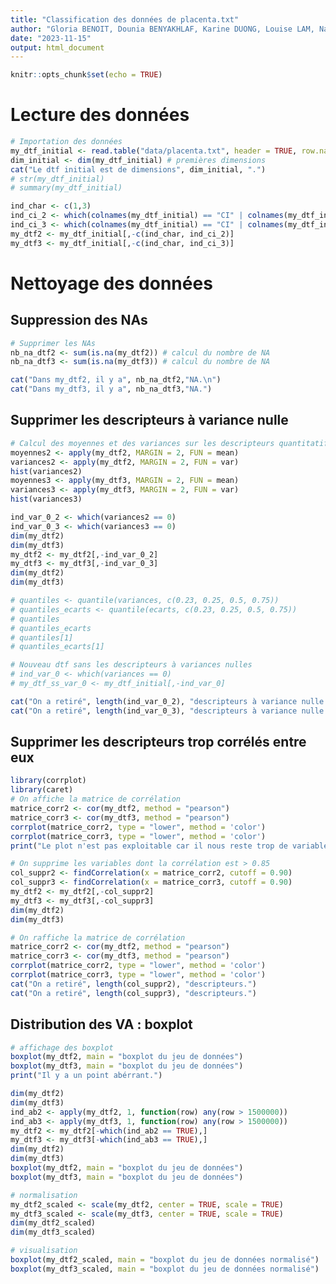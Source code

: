 ```yaml
---
title: "Classification des données de placenta.txt"
author: "Gloria BENOIT, Dounia BENYAKHLAF, Karine DUONG, Louise LAM, Nadezhda ZHUKOVA"
date: "2023-11-15"
output: html_document
---
```


```r
knitr::opts_chunk$set(echo = TRUE)
```
# Lecture des données
```r
# Importation des données 
my_dtf_initial <- read.table("data/placenta.txt", header = TRUE, row.names = "NOM", dec = ".") # Première ligne et colonne en indice
dim_initial <- dim(my_dtf_initial) # premières dimensions
cat("Le dtf initial est de dimensions", dim_initial, ".")
# str(my_dtf_initial)
# summary(my_dtf_initial)

ind_char <- c(1,3)
ind_ci_2 <- which(colnames(my_dtf_initial) == "CI" | colnames(my_dtf_initial) == "CI3")
ind_ci_3 <- which(colnames(my_dtf_initial) == "CI" | colnames(my_dtf_initial) == "CI2")
my_dtf2 <- my_dtf_initial[,-c(ind_char, ind_ci_2)]
my_dtf3 <- my_dtf_initial[,-c(ind_char, ind_ci_3)]
```

# Nettoyage des données
## Suppression des NAs
```r
# Supprimer les NAs
nb_na_dtf2 <- sum(is.na(my_dtf2)) # calcul du nombre de NA
nb_na_dtf3 <- sum(is.na(my_dtf3)) # calcul du nombre de NA

cat("Dans my_dtf2, il y a", nb_na_dtf2,"NA.\n")
cat("Dans my_dtf3, il y a", nb_na_dtf3,"NA.")
```

## Supprimer les descripteurs à variance nulle
```r
# Calcul des moyennes et des variances sur les descripteurs quantitatifs
moyennes2 <- apply(my_dtf2, MARGIN = 2, FUN = mean)
variances2 <- apply(my_dtf2, MARGIN = 2, FUN = var) 
hist(variances2)
moyennes3 <- apply(my_dtf3, MARGIN = 2, FUN = mean)
variances3 <- apply(my_dtf3, MARGIN = 2, FUN = var) 
hist(variances3)

ind_var_0_2 <- which(variances2 == 0)
ind_var_0_3 <- which(variances3 == 0)
dim(my_dtf2)
dim(my_dtf3)
my_dtf2 <- my_dtf2[,-ind_var_0_2]
my_dtf3 <- my_dtf3[,-ind_var_0_3]
dim(my_dtf2)
dim(my_dtf3)

# quantiles <- quantile(variances, c(0.23, 0.25, 0.5, 0.75))
# quantiles_ecarts <- quantile(ecarts, c(0.23, 0.25, 0.5, 0.75))
# quantiles
# quantiles_ecarts
# quantiles[1]
# quantiles_ecarts[1]

# Nouveau dtf sans les descripteurs à variances nulles
# ind_var_0 <- which(variances == 0)
# my_dtf_ss_var_0 <- my_dtf_initial[,-ind_var_0]

cat("On a retiré", length(ind_var_0_2), "descripteurs à variance nulle.")
cat("On a retiré", length(ind_var_0_3), "descripteurs à variance nulle.")
```

## Supprimer les descripteurs trop corrélés entre eux
```r
library(corrplot)
library(caret)
# On affiche la matrice de corrélation
matrice_corr2 <- cor(my_dtf2, method = "pearson")
matrice_corr3 <- cor(my_dtf3, method = "pearson")
corrplot(matrice_corr2, type = "lower", method = 'color')
corrplot(matrice_corr3, type = "lower", method = 'color')
print("Le plot n'est pas exploitable car il nous reste trop de variables. Supprimons les variables trop corrélées.")

# On supprime les variables dont la corrélation est > 0.85
col_suppr2 <- findCorrelation(x = matrice_corr2, cutoff = 0.90)
col_suppr3 <- findCorrelation(x = matrice_corr3, cutoff = 0.90)
my_dtf2 <- my_dtf2[,-col_suppr2]
my_dtf3 <- my_dtf3[,-col_suppr3]
dim(my_dtf2)
dim(my_dtf3)

# On raffiche la matrice de corrélation
matrice_corr2 <- cor(my_dtf2, method = "pearson")
matrice_corr3 <- cor(my_dtf3, method = "pearson")
corrplot(matrice_corr2, type = "lower", method = 'color')
corrplot(matrice_corr3, type = "lower", method = 'color')
cat("On a retiré", length(col_suppr2), "descripteurs.")
cat("On a retiré", length(col_suppr3), "descripteurs.")
```

## Distribution des VA : boxplot
```r
# affichage des boxplot
boxplot(my_dtf2, main = "boxplot du jeu de données")
boxplot(my_dtf3, main = "boxplot du jeu de données")
print("Il y a un point abérrant.")

dim(my_dtf2)
dim(my_dtf3)
ind_ab2 <- apply(my_dtf2, 1, function(row) any(row > 1500000))
ind_ab3 <- apply(my_dtf3, 1, function(row) any(row > 1500000))
my_dtf2 <- my_dtf2[-which(ind_ab2 == TRUE),]
my_dtf3 <- my_dtf3[-which(ind_ab3 == TRUE),]
dim(my_dtf2)
dim(my_dtf3)
boxplot(my_dtf2, main = "boxplot du jeu de données")
boxplot(my_dtf3, main = "boxplot du jeu de données")

# normalisation
my_dtf2_scaled <- scale(my_dtf2, center = TRUE, scale = TRUE)
my_dtf3_scaled <- scale(my_dtf3, center = TRUE, scale = TRUE)
dim(my_dtf2_scaled)
dim(my_dtf3_scaled)

# visualisation
boxplot(my_dtf2_scaled, main = "boxplot du jeu de données normalisé")
boxplot(my_dtf3_scaled, main = "boxplot du jeu de données normalisé")
```
